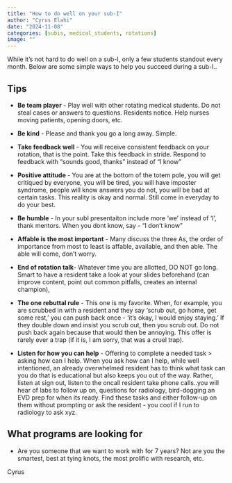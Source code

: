 ```yaml
---
title: "How to do well on your sub-I"
author: "Cyrus Elahi"
date: "2024-11-08"
categories: [subis, medical_students, rotations]
image: ""
---
```


While it's not hard to do well on a sub-I, only a few students standout every month. Below are some simple ways to help you succeed during a sub-I..

## Tips   

-   **Be team player** - Play well with other rotating medical students. Do not steal cases or answers to questions. Residents notice. Help nurses moving patients, opening doors, etc.

-   **Be kind** - Please and thank you go a long away. Simple.

-   **Take feedback well** - You will receive consistent feedback on your rotation, that is the point. Take this feedback in stride. Respond to feedback with “sounds good, thanks” instead of “I know”

-   **Positive attitude** - You are at the bottom of the totem pole, you will get critiqued by everyone, you will be tired, you will have imposter syndrome, people will know answers you do not, you will be bad at certain tasks. This reality is okay and normal. Still come in everyday to do your best.

-    **Be humble** - In your subI presentaiton include more 'we' instead of 'I', thank mentors. When you dont know, say - “I don't know”

-   **Affable is the most important** - Many discuss the three As, the order of importance from most to least is affable, available, and then able. The able will come, don't worry.

-   **End of rotation talk**- Whatever time you are allotted, DO NOT go long. Smart to have a resident take a look at your slides beforehand (can improve content, point out common pitfalls, creates an internal champion),

-   **The one rebuttal rule** - This one is my favorite. When, for example, you are scrubbed in with a resident and they say 'scrub out, go home, get some rest,' you can push back once - 'it's okay, I would enjoy staying.' If they double down and insist you scrub out, then you scrub out. Do not push back again because that would then be annoying. This offer is rarely ever a trap (if it is, I am sorry, that was a cruel trap).

-   **Listen for how you can help** - Offering to complete a needed task \> asking how can I help. When you ask how can I help, while well intentioned, an already overwhelmed resident has to think what task can you do that is educational but also keeps you out of the way. Rather, listen at sign out, listen to the oncall resident take phone calls..you will hear of labs to follow up on, questions for radiology, bird-dogging an EVD prep for when its ready. Find these tasks and either follow-up on them without prompting or ask the resident - you cool if I run to radiology to ask xyz.

## What programs are looking for

-   Are you someone that we want to work with for 7 years? Not are you the smartest, best at tying knots, the most prolific with research, etc.

Cyrus
